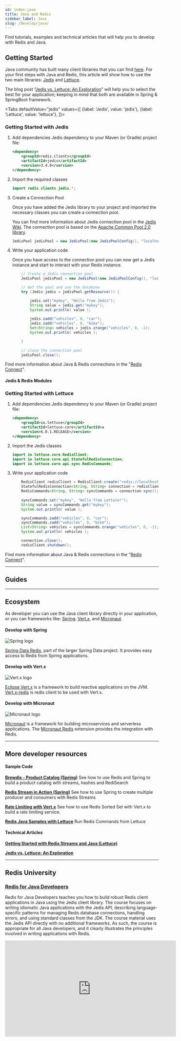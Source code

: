 ```yaml
---
id: index-java
title: Java and Redis
sidebar_label: Java
slug: /develop/java/
---
```


Find tutorials, examples and technical articles that will help you to develop with Redis and Java.


## Getting Started

Java community has built many client libraries that you can find [here](https://redis.io/clients#java). For your first steps with Java and Redis, this article will show how to use the two main libraries: [Jedis](https://github.com/redis/jedis) and [Lettuce](https://lettuce.io/).

The blog post “[Jedis vs. Lettuce: An Exploration](https://redislabs.com/blog/jedis-vs-lettuce-an-exploration/)” will help you to select the best for your application; keeping in mind that both are available in Spring & SpringBoot framework.


<Tabs
  defaultValue="jedis"
  values={[
    {label: 'Jedis', value: 'jedis'},
    {label: 'Lettuce', value: 'lettuce'},
  ]}>
  <TabItem value="jedis">

### Getting Started with Jedis


1. Add dependencies Jedis dependency to your Maven (or Gradle) project file:

    ```xml
    <dependency>
        <groupId>redis.clients</groupId>
        <artifactId>jedis</artifactId>
        <version>3.4.0</version>
    </dependency>
    ```

2. Import the required classes

    ```java
    import redis.clients.jedis.*;
    ```


3. Create a Connection Pool

    Once you have added the Jedis library to your project and imported the necessary classes you can create a connection pool. 

    You can find more information about Jedis connection pool in the [Jedis Wiki](https://github.com/redis/jedis/wiki/Getting-started#basic-usage-example). The connection pool is based on the [Apache Common Pool 2.0 library](http://commons.apache.org/proper/commons-pool/apidocs/org/apache/commons/pool2/impl/GenericObjectPoolConfig.html).
    
    ```java
    JedisPool jedisPool = new JedisPool(new JedisPoolConfig(), "localhost", 6379);
    ```



4. Write your application code

    Once you have access to the connection pool you can now get a Jedis instance and start to interact with your Redis instance.

    ```java
        // Create a Jedis connection pool
        JedisPool jedisPool = new JedisPool(new JedisPoolConfig(), "localhost", 6379);

        // Get the pool and use the database
        try (Jedis jedis = jedisPool.getResource()) {

            jedis.set("mykey", "Hello from Jedis");
            String value = jedis.get("mykey");
            System.out.println( value );
            
            jedis.zadd("vehicles", 0, "car"); 
            jedis.zadd("vehicles", 0, "bike");
            Set<String> vehicles = jedis.zrange("vehicles", 0, -1);
            System.out.println( vehicles );

        }
        
        // close the connection pool
        jedisPool.close();
    ```

Find more information about Java & Redis connections in the "[Redis Connect](https://github.com/redis-developer/redis-connect/tree/master/java/jedis)".

#### Jedis & Redis Modules

<div class="row">

 <div class="col">
    <RedisCard 
        title="JRediSearch" 
        description="Indexing and querying data with full text search capabilities" 
        page="import-data"
        />
 </div>
 
 <div class="col">
    <RedisCard 
        title="Indexing and Querying" 
        description="Learn how to query data by values" 
        page="indexing-querying"
        />
 </div>

</div>


  </TabItem>
  <TabItem value="lettuce">

### Getting Started with Lettuce

1. Add dependencies Jedis dependency to your Maven (or Gradle) project file:

    ```xml
    <dependency>
        <groupId>io.lettuce</groupId>
        <artifactId>lettuce-core</artifactId>a
        <version>6.0.1.RELEASE</version>
    </dependency>
    ```


2. Import the Jedis classes

    ```java
    import io.lettuce.core.RedisClient;
    import io.lettuce.core.api.StatefulRedisConnection;
    import io.lettuce.core.api.sync.RedisCommands;
    ```

3. Write your application code

    ```java
        RedisClient redisClient = RedisClient.create("redis://localhost:6379/");
        StatefulRedisConnection<String, String> connection = redisClient.connect();
        RedisCommands<String, String> syncCommands = connection.sync();
        
        syncCommands.set("mykey", "Hello from Lettuce!");
        String value = syncCommands.get("mykey");
        System.out.println( value );

        syncCommands.zadd("vehicles", 0, "car"); 
        syncCommands.zadd("vehicles", 0, "bike");
        List<String> vehicles = syncCommands.zrange("vehicles", 0, -1);
        System.out.println( vehicles );

        connection.close();
        redisClient.shutdown();
    ```


Find more information about Java & Redis connections in the "[Redis Connect](https://github.com/redis-developer/redis-connect/tree/master/java/lettuce)".
  </TabItem>
</Tabs>

---

## Guides

----

## Ecosystem

As developer you can use the Java client library directly in your application, or you can frameworks like: [Spring](https://spring.io/), [Vert.x](https://vertx.io/), and [Micronaut](https://micronaut.io/).


<div class="row text--center">

<div class="col ">

#### Develop with Spring 

![Spring logo](/img/logos/spring.png)

[Spring Data Redis](https://spring.io/projects/spring-data-redis), part of the larger Spring Data project. It provides easy access to Redis from Spring applications.
 
</div>

<div class="col">

#### Develop with Vert.x 

![Vert.x logo](/img/logos/vertx.png)

[Eclipse Vert.x](https://vertx.io/introduction-to-vertx-and-reactive/) is a framework to build reactive applications on the JVM. [Vert.x-redis](https://vertx.io/docs/vertx-redis-client/java/) is redis client to be used with Vert.x. 
</div>

<div class="col">

#### Develop with Micronaut 

![Micronaut logo](/img/logos/micronaut.svg)

[Micronaut](https://micronaut.io/) is a framework for building microservices and serverless applications. The [Micronaut Redis](https://micronaut-projects.github.io/micronaut-redis/snapshot/guide/) extension provides the integration with Redis.

</div>

</div>

---


## More developer resources

<div class="row">

<div class="col">

#### Sample Code

**[Brewdis - Product Catalog (Spring)](https://github.com/redis-developer/brewdis)**
See how to use Redis and Spring to build a product catalog with streams, hashes and RediSearch


**[Redis Stream in Action (Spring)](https://github.com/redis-developer/brewdis)**
See how to use Spring to create multiple producer and consumers with Redis Streams


**[Rate Limiting with Vert.x](https://github.com/redis-developer/vertx-rate-limiting-redis)**
See how to use Redis Sorted Set with Vert.x to build a rate limiting service.


**[Redis Java Samples with Lettuce](https://github.com/redis-developer/vertx-rate-limiting-redis)**
Run Redis Commands from Lettuce


</div>
<div class="col col--1">
</div>

<div class="col">

#### Technical Articles

**[Getting Started with Redis Streams and Java (Lettuce)](https://redislabs.com/blog/getting-started-with-redis-streams-and-java/)**

**[Jedis vs. Lettuce: An Exploration](https://redislabs.com/blog/jedis-vs-lettuce-an-exploration/https://redislabs.com/blog/jedis-vs-lettuce-an-exploration/)**


</div>

</div>

---

## Redis University

### [Redis for Java Developers](https://university.redislabs.com/courses/ru102j/)

Redis for Java Developers teaches you how to build robust Redis client applications in Java using the Jedis client library. The course focuses on writing idiomatic Java applications with the Jedis API, describing language-specific patterns for managing Redis database connections, handling errors, and using standard classes from the JDK. The course material uses the Jedis API directly with no additional frameworks. As such, the course is appropriate for all Java developers, and it clearly illustrates the principles involved in writing applications with Redis.

<div class="text--center">
<iframe width="560" height="315" src="https://www.youtube.com/embed/CmQMdJefTjc" frameborder="0" allow="accelerometer; autoplay; clipboard-write; encrypted-media; gyroscope; picture-in-picture" allowfullscreen></iframe>
</div>
